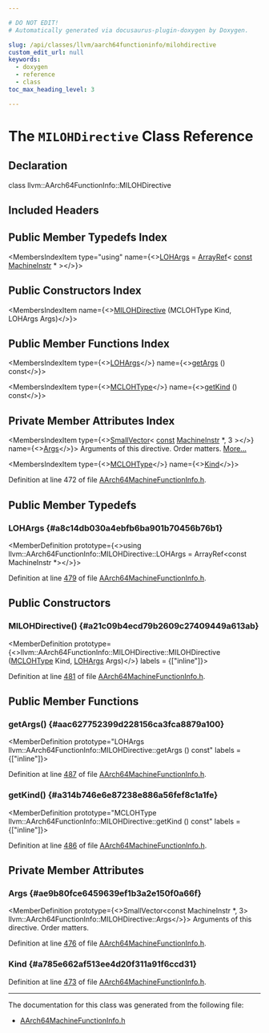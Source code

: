 ```yaml
---

# DO NOT EDIT!
# Automatically generated via docusaurus-plugin-doxygen by Doxygen.

slug: /api/classes/llvm/aarch64functioninfo/milohdirective
custom_edit_url: null
keywords:
  - doxygen
  - reference
  - class
toc_max_heading_level: 3

---
```





# The `MILOHDirective` Class Reference

<DoxygenPage pluginConfig={pluginConfig}>



## Declaration

<CodeBlock>class llvm::AArch64FunctionInfo::MILOHDirective</CodeBlock>

## Included Headers

<IncludesList>
<IncludesListItem
  filePath="Target/AArch64/AArch64MachineFunctionInfo.h"
  permalink="/docs/api/files/lib/lib/target/lib/target/aarch64/aarch64machinefunctioninfo-h"
  isLocal="true" />
</IncludesList>

## Public Member Typedefs Index

<MembersIndex>

<MembersIndexItem
  type="using"
  name={<><a href="#a8c14db030a4ebfb6ba901b70456b76b1">LOHArgs</a> = <a href="/docs/api/classes/llvm/arrayref">ArrayRef</a>&lt; <a href="/docs/api/files/lib/lib/target/lib/target/aarch64/aarch64promoteconstant-cpp/#a90f8350fecae261c25be85d38b451bff">const</a> <a href="/docs/api/classes/llvm/machineinstr">MachineInstr</a> &#42; &gt;</>}>
</MembersIndexItem>

</MembersIndex>

## Public Constructors Index

<MembersIndex>

<MembersIndexItem
  name={<><a href="#a21c09b4ecd79b2609c27409449a613ab">MILOHDirective</a> (MCLOHType Kind, LOHArgs Args)</>}>
</MembersIndexItem>

</MembersIndex>

## Public Member Functions Index

<MembersIndex>

<MembersIndexItem
  type={<><a href="#a8c14db030a4ebfb6ba901b70456b76b1">LOHArgs</a></>}
  name={<><a href="#aac627752399d228156ca3fca8879a100">getArgs</a> () const</>}>
</MembersIndexItem>

<MembersIndexItem
  type={<><a href="/docs/api/namespaces/llvm/#aadff17100a7bcc6ddd2940e098ddbcf5">MCLOHType</a></>}
  name={<><a href="#a314b746e6e87238e886a56fef8c1a1fe">getKind</a> () const</>}>
</MembersIndexItem>

</MembersIndex>

## Private Member Attributes Index

<MembersIndex>

<MembersIndexItem
  type={<><a href="/docs/api/classes/llvm/smallvector">SmallVector</a>&lt; <a href="/docs/api/files/lib/lib/target/lib/target/aarch64/aarch64promoteconstant-cpp/#a90f8350fecae261c25be85d38b451bff">const</a> <a href="/docs/api/classes/llvm/machineinstr">MachineInstr</a> &#42;, 3 &gt;</>}
  name={<><a href="#ae9b80fce6459639ef1b3a2e150f0a66f">Args</a></>}>
Arguments of this directive. Order matters. <a href="#ae9b80fce6459639ef1b3a2e150f0a66f">More...</a>
</MembersIndexItem>

<MembersIndexItem
  type={<><a href="/docs/api/namespaces/llvm/#aadff17100a7bcc6ddd2940e098ddbcf5">MCLOHType</a></>}
  name={<><a href="#a785e662af513ee4d20f311a91f6ccd31">Kind</a></>}>
</MembersIndexItem>

</MembersIndex>


Definition at line 472 of file <a href="/docs/api/files/lib/lib/target/lib/target/aarch64/aarch64machinefunctioninfo-h">AArch64MachineFunctionInfo.h</a>.

<SectionDefinition>

## Public Member Typedefs

### LOHArgs {#a8c14db030a4ebfb6ba901b70456b76b1}

<MemberDefinition
  prototype={<>using llvm::AArch64FunctionInfo::MILOHDirective::LOHArgs =  ArrayRef&lt;const MachineInstr &#42;&gt;</>}>

Definition at line <a href="/docs/api/files/lib/lib/target/lib/target/aarch64/aarch64machinefunctioninfo-h/#l00479">479</a> of file <a href="/docs/api/files/lib/lib/target/lib/target/aarch64/aarch64machinefunctioninfo-h">AArch64MachineFunctionInfo.h</a>.
</MemberDefinition>

</SectionDefinition>

<SectionDefinition>

## Public Constructors

### MILOHDirective() {#a21c09b4ecd79b2609c27409449a613ab}

<MemberDefinition
  prototype={<>llvm::AArch64FunctionInfo::MILOHDirective::MILOHDirective (<a href="/docs/api/namespaces/llvm/#aadff17100a7bcc6ddd2940e098ddbcf5">MCLOHType</a> Kind, <a href="#a8c14db030a4ebfb6ba901b70456b76b1">LOHArgs</a> Args)</>}
  labels = {["inline"]}>

Definition at line <a href="/docs/api/files/lib/lib/target/lib/target/aarch64/aarch64machinefunctioninfo-h/#l00481">481</a> of file <a href="/docs/api/files/lib/lib/target/lib/target/aarch64/aarch64machinefunctioninfo-h">AArch64MachineFunctionInfo.h</a>.
</MemberDefinition>

</SectionDefinition>

<SectionDefinition>

## Public Member Functions

### getArgs() {#aac627752399d228156ca3fca8879a100}

<MemberDefinition
  prototype="LOHArgs llvm::AArch64FunctionInfo::MILOHDirective::getArgs () const"
  labels = {["inline"]}>

Definition at line <a href="/docs/api/files/lib/lib/target/lib/target/aarch64/aarch64machinefunctioninfo-h/#l00487">487</a> of file <a href="/docs/api/files/lib/lib/target/lib/target/aarch64/aarch64machinefunctioninfo-h">AArch64MachineFunctionInfo.h</a>.
</MemberDefinition>

### getKind() {#a314b746e6e87238e886a56fef8c1a1fe}

<MemberDefinition
  prototype="MCLOHType llvm::AArch64FunctionInfo::MILOHDirective::getKind () const"
  labels = {["inline"]}>

Definition at line <a href="/docs/api/files/lib/lib/target/lib/target/aarch64/aarch64machinefunctioninfo-h/#l00486">486</a> of file <a href="/docs/api/files/lib/lib/target/lib/target/aarch64/aarch64machinefunctioninfo-h">AArch64MachineFunctionInfo.h</a>.
</MemberDefinition>

</SectionDefinition>

<SectionDefinition>

## Private Member Attributes

### Args {#ae9b80fce6459639ef1b3a2e150f0a66f}

<MemberDefinition
  prototype={<>SmallVector&lt;const MachineInstr &#42;, 3&gt; llvm::AArch64FunctionInfo::MILOHDirective::Args</>}>
Arguments of this directive. Order matters.

Definition at line <a href="/docs/api/files/lib/lib/target/lib/target/aarch64/aarch64machinefunctioninfo-h/#l00476">476</a> of file <a href="/docs/api/files/lib/lib/target/lib/target/aarch64/aarch64machinefunctioninfo-h">AArch64MachineFunctionInfo.h</a>.
</MemberDefinition>

### Kind {#a785e662af513ee4d20f311a91f6ccd31}

<MemberDefinition
  prototype="MCLOHType llvm::AArch64FunctionInfo::MILOHDirective::Kind">

Definition at line <a href="/docs/api/files/lib/lib/target/lib/target/aarch64/aarch64machinefunctioninfo-h/#l00473">473</a> of file <a href="/docs/api/files/lib/lib/target/lib/target/aarch64/aarch64machinefunctioninfo-h">AArch64MachineFunctionInfo.h</a>.
</MemberDefinition>

</SectionDefinition>

<hr/>

The documentation for this class was generated from the following file:

<ul>
<li><a href="/docs/api/files/lib/lib/target/lib/target/aarch64/aarch64machinefunctioninfo-h">AArch64MachineFunctionInfo.h</a></li>
</ul>

</DoxygenPage>
